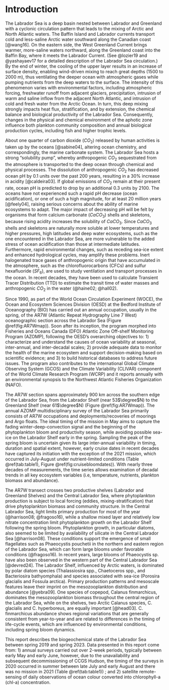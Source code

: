 # Introduction {#sec:introduction}

The Labrador Sea is a deep basin nested between Labrador and Greenland with a cyclonic circulation pattern that leads to the mixing of Arctic and North Atlantic waters. The Baffin Island and Labrador currents transport cold and less-saline Arctic water southward along the Canadian coast [@wang16]. On the eastern side, the West Greenland Current brings warmer, more-saline waters northward, along the Greenland coast into the Baffin Bay, where it meets the Labrador Current. (See @lozier19 and @yashayaev17 for a detailed description of the Labrador Sea circulation.) By the end of winter, the cooling of the upper layer results in an increase of surface density, enabling wind-driven mixing to reach great depths (1500 to 2000 m), thus ventilating the deeper ocean with atmospheric gases while pumping nutrients from the deep waters to the surface. The intensity of this phenomenon varies with environmental factors, including atmospheric forcing, freshwater runoff from adjacent glaciers, precipitation, intrusion of warm and saline inflow from the adjacent North Atlantic, and intrusion of cold and fresh water from the Arctic Ocean. In turn, this deep mixing strongly impacts heat flux, stratification, and by extension, the chemical balance and biological productivity of the Labrador Sea. Consequently, changes in the physical and chemical environment of the aphotic zone influence both plankton community composition and annual biological production cycles, including fish and higher trophic levels.  

About one quarter of carbon dioxide ($CO_2$) released by human activities is taken up by the oceans [@sabine04], altering ocean chemistry, and correspondingly, the marine carbonate system. The Labrador Sea hosts a strong “solubility pump”, whereby anthropogenic $CO_2$ sequestrated from the atmosphere is transported to the deep ocean through chemical and physical processes. The dissolution of anthropogenic $CO_2$ has decreased ocean pH by 0.1 units over the past 200 years, resulting in a 30% increase in acidity [@caldeira03]. If global emissions of $CO_2$ remain at their present rate, ocean pH is predicted to drop by an additional 0.3 units by 2100. The oceans have not experienced such a rapid pH decrease (ocean acidification), or one of such a high magnitude, for at least 20 million years [@feely04], raising serious concerns about the ability of marine ecosystems to adapt. The major impact of decreasing pH will be felt by organisms that form calcium carbonate ($CaCO_3$) shells and skeletons, because rising acidity increases the solubility of $CaCO_3$. Since $CaCO_3$ shells and skeletons are naturally more soluble at lower temperatures and higher pressures, high latitudes and deep water ecosystems, such as the one encountered in the Labrador Sea, are more vulnerable to the added stress of ocean acidification than those at intermediate latitudes. Furthermore, rapid environmental changes, such as receding sea-ice extent and enhanced hydrological cycles, may amplify these problems. Inert halogenated trace gases of anthropogenic origin that have accumulated in the atmosphere, such as the chlorofluorocarbons (CFCs) and sulfur hexafluoride ($SF_6$), are used to study ventilation and transport processes in the ocean. In recent decades, they have been used to calculate Transient Tracer Distribution (TTD) to estimate the transit time of water masses and anthropogenic $CO_2$ in the water (@haine02; @hall02).  

Since 1990, as part of the World Ocean Circulation Experiment (WOCE), the Ocean and Ecosystem Sciences Division (OESD) at the Bedford Institute of Oceanography (BIO) has carried out an annual occupation, usually in the spring, of the AR7W (Atlantic Repeat Hydrography Line 7 West) oceanographic section across the Labrador Sea (Figure \@ref(fig:AR7Wmap)). Soon after its inception, the program morphed into Fisheries and Oceans Canada (DFO) Atlantic Zone Off-shelf Monitoring Program (AZOMP), following the OESD’s overarching objectives to: 1) characterize and understand the causes of ocean variability at seasonal, inter-annual, and inter-decadal scales; 2) provide adequate data to monitor the health of the marine ecosystem and support decision-making based on scientific evidence; and 3) to build historical databases to address future issues. The program also contributes to the international Global Climate Observing System (GCOS) and the Climate Variability (CLIVAR) component of the World Climate Research Program (WCRP) and it reports annually with an environmental synopsis to the Northwest Atlantic Fisheries Organization (NAFO).  

The AR7W section spans approximately 900 km across the southern edge of the Labrador Sea, from the Labrador Shelf (near 53$\degree$N) to the Greenland Shelf (near 61$\degree$N) (Figure \@ref(fig:AR7Wmap)). The annual AZOMP multidisciplinary survey of the Labrador Sea primarily consists of AR7W occupations and deployments/recoveries of moorings and Argo floats. The ideal timing of the mission in May aims to capture the fading winter-deep-convection signal and the beginning of the phytoplankton bloom and productivity season, while avoiding possible sea-ice on the Labrador Shelf early in the spring. Sampling the peak of the spring bloom is uncertain given its large inter-annual variability in timing, duration and spatial extent, however, early cruise dates in recent decades have captured its initiation with the exception of the 2021 mission, which occurred in July-August under nutrient-limited conditions (Table \@ref(tab:table1), Figure \@ref(fig:cruisebloomdates)). With nearly three decades of measurements, the time series allows examination of decadal trends in all key ecosystem variables (i.e, temperature, nutrients, plankton biomass and abundance).  

The AR7W transect crosses two productive shelves (Labrador and Greenland Shelves) and the Central Labrador Sea, where phytoplankton production is subject to local forcing (eddies, mixing-stratification) that drive phytoplankton biomass and community structure. In the Central Labrador Sea, light limits primary production for most of the year (@harrison08; @fragoso16), while a shallow mixed layer and relatively low nitrate concentration limit phytoplankton growth on the Labrador Shelf following the spring bloom. Phytoplankton growth, in particular diatoms,  also seemed to be limited by availability of silicate in the Central Labrador Sea [@harrison08]. These conditions support the emergence of small flagellates such as Phaeocystis pouchetii in the northern and eastern region of the Labrador Sea, which can form large blooms under favorable conditions (@fragoso16). In recent years, large blooms of Phaeocystis sp. have also been observed in the western part of the Central Labrador Sea [@devred24]. The Labrador Shelf, influenced by Arctic waters, is dominated by polar diatom species (Thalassiosira spp., Chaetoceros spp.,  and Bacteriosira bathyomphala) and species associated with sea-ice (Porosira glacialis and Fossula arctica). Primary production patterns and mesoscale features leave their imprint on the mesozooplankton distribution and abundance [@yebra09]. One species of copepod, Calanus finmarchicus, dominates the mesozooplankton biomass throughout the central region of the Labrador Sea, while on the shelves, two Arctic Calanus species, C. glacialis and C. hyperboreus, are equally important [@head03]. C. finmarchicus abundance shows regional variations that are generally consistent from year-to-year and are related to differences in the timing of life-cycle events, which are influenced by environmental conditions, including spring bloom dynamics.  

This report describes the biogeochemical state of the Labrador Sea between spring 2019 and spring 2023. Data presented in this report come from: 1) annual surveys carried out over 2-week periods, typically between early May and early June, however, due to the unavailability and subsequent decommissioning of CCGS Hudson,  the timing of the surveys in 2020 occurred in summer between late July and early August and there was no mission in 2021 (Table \@ref(tab:table1)) ; and 2) satellite remote-sensing of daily observations of ocean colour converted into chlorophyll-a (chl-a) concentration.  
